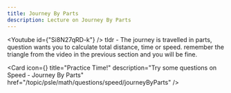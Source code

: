 ```yaml
---
title: Journey By Parts
description: Lecture on Journey By Parts
---
```




<Youtube id={"Si8N27qRD-k"} />
tldr - The journey is travelled in parts, question wants you to calculate total distance, time or speed. remember the triangle from the video in the previous section and you will be fine.
<Cards>

<Card
  icon={<FileQuestion />}
  title="Practice Time!"
  description="Try some questions on Speed - Journey By Parts"
  href="/topic/psle/math/questions/speed/journeyByParts"
/>
</Cards>

